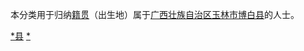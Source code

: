 {{Catnav|頁面分類|各種主題的頁面分類|依中国各省来作的分类|各地中国人|广西人|玉林人}}
{{Catnav|頁面分類|人物|各國人物|中国人|各地中国人|广西人|玉林人}}

本分类用于归纳[[籍贯|籍贯]]（出生地）属于[[广西壮族自治区|广西壮族自治区]][[玉林市|玉林市]][[博白县|博白县]]的人士。


[[Category:玉林人|*县]]
[[Category:博白县|*]]